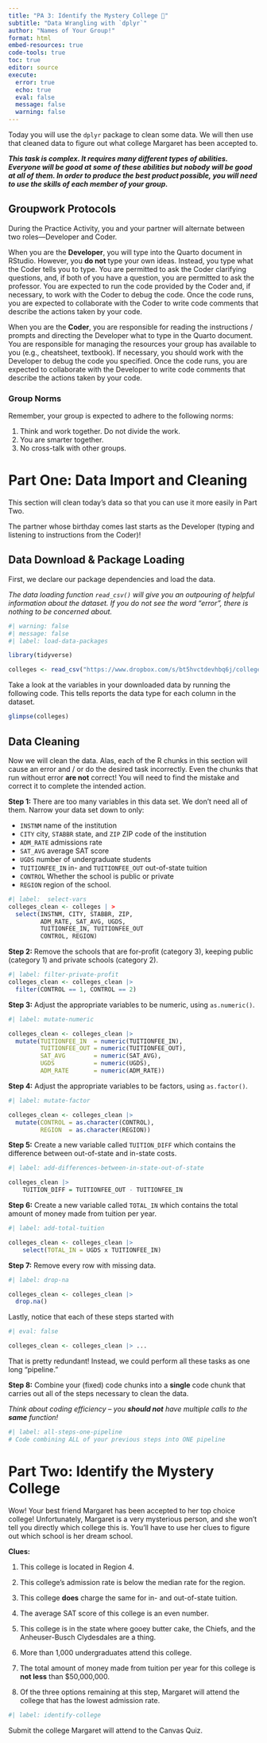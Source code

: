 ```yaml
---
title: "PA 3: Identify the Mystery College 🏫"
subtitle: "Data Wrangling with `dplyr`"
author: "Names of Your Group!"
format: html
embed-resources: true
code-tools: true
toc: true
editor: source
execute: 
  error: true
  echo: true
  eval: false
  message: false
  warning: false
---
```


Today you will use the `dplyr` package to clean some data. We will then use that
cleaned data to figure out what college Margaret has been accepted to.

***This task is complex. It requires many different types of abilities. Everyone will be good at some of these abilities but nobody will be good at all of them. In order to produce the best product possible, you will need to use the skills of each member of your group.***

## Groupwork Protocols

During the Practice Activity, you and your partner will alternate between two
roles---Developer and Coder. 

When you are the **Developer**, you will type into the Quarto document in
RStudio. However, you **do not** type your own ideas. Instead, you type what 
the Coder tells you to type. You are permitted to ask the Coder clarifying
questions, and, if both of you have a question, you are permitted to ask the
professor. You are expected to run the code provided by the Coder and, if 
necessary, to work with the Coder to debug the code. Once the code runs, you
are expected to collaborate with the Coder to write code comments that describe
the actions taken by your code.

When you are the **Coder**, you are responsible for reading the 
instructions / prompts and directing the Developer what to type in the Quarto
document. You are responsible for managing the resources your group has
available to you (e.g., cheatsheet, textbook). If necessary, you should work
with the Developer to debug the code you specified. Once the code runs, you
are expected to collaborate with the Developer to write code comments that
describe the actions taken by your code.

### Group Norms

Remember, your group is expected to adhere to the following norms:

1.  Think and work together. Do not divide the work.
2.  You are smarter together.
3.  No cross-talk with other groups.

# Part One: Data Import and Cleaning

This section will clean today's data so that you can use it more easily in Part
Two.

The partner whose birthday comes last starts as the Developer (typing and
listening to instructions from the Coder)!

## Data Download & Package Loading

First, we declare our package dependencies and load the data.

*The data loading function `read_csv()` will give you an outpouring of helpful information about the dataset. If you do not see the word "error", there is nothing to be concerned about.*

```r
#| warning: false
#| message: false
#| label: load-data-packages

library(tidyverse)

colleges <- read_csv("https://www.dropbox.com/s/bt5hvctdevhbq6j/colleges.csv?dl=1")
```

Take a look at the variables in your downloaded data by running the following
code. This tells reports the data type for each column in the dataset.

```r
glimpse(colleges)
```

## Data Cleaning

Now we will clean the data. Alas, each of the R chunks in this section will
cause an error and / or do the desired task incorrectly. Even the chunks that
run without error **are not** correct! You will need to find the mistake and
correct it to complete the intended action.

**Step 1:** There are too many variables in this data set. We don't need all of
them. Narrow your data set down to only:

-   `INSTNM` name of the institution
-   `CITY` city, `STABBR` state, and `ZIP` ZIP code of the institution
-   `ADM_RATE` admissions rate
-   `SAT_AVG` average SAT score
-   `UGDS` number of undergraduate students
-    `TUITIONFEE_IN` in- and `TUITIONFEE_OUT` out-of-state tuition
-   `CONTROL` Whether the school is public or private
-   `REGION` region of the school.

```r
#| label:  select-vars
colleges_clean <- colleges | >  
  select(INSTNM, CITY, STABBR, ZIP,
         ADM_RATE, SAT_AVG, UGDS,
         TUITIONFEE_IN, TUITIONFEE_OUT
         CONTROL, REGION) 
```

**Step 2:** Remove the schools that are for-profit (category 3), keeping public
(category 1) and private schools (category 2).

```r
#| label: filter-private-profit
colleges_clean <- colleges_clean |> 
  filter(CONTROL == 1, CONTROL == 2)
```

**Step 3:** Adjust the appropriate variables to be numeric, using `as.numeric()`.

```r
#| label: mutate-numeric

colleges_clean <- colleges_clean |> 
  mutate(TUITIONFEE_IN  = numeric(TUITIONFEE_IN),
         TUITIONFEE_OUT = numeric(TUITIONFEE_OUT),
         SAT_AVG        = numeric(SAT_AVG),
         UGDS           = numeric(UGDS),
         ADM_RATE       = numeric(ADM_RATE)) 
```

<!-- Swap roles -- Developer becomes Coder, Coder becomes Developer! -->

**Step 4:** Adjust the appropriate variables to be factors, using `as.factor()`.

```r
#| label: mutate-factor

colleges_clean <- colleges_clean |>
  mutate(CONTROL = as.character(CONTROL),
         REGION  = as.character(REGION))
```

**Step 5:** Create a new variable called `TUITION_DIFF` which contains the
difference between out-of-state and in-state costs.

```r
#| label: add-differences-between-in-state-out-of-state

colleges_clean |> 
    TUITION_DIFF = TUITIONFEE_OUT - TUITIONFEE_IN
```

**Step 6:** Create a new variable called `TOTAL_IN` which contains the total
amount of money made from tuition per year.

```r
#| label: add-total-tuition

colleges_clean <- colleges_clean |> 
    select(TOTAL_IN = UGDS x TUITIONFEE_IN)
```

<!-- Swap roles -- Developer becomes Coder, Coder becomes Developer! -->

**Step 7:** Remove every row with missing data.

```r
#| label: drop-na

colleges_clean <- colleges_clean |> 
  drop.na()
```

Lastly, notice that each of these steps started with

```r
#| eval: false

colleges_clean <- colleges_clean |> ...
```

That is pretty redundant! Instead, we could perform all these tasks as one long
"pipeline."

**Step 8:** Combine your (fixed) code chunks into a **single** code chunk that
carries out all of the steps necessary to clean the data.

*Think about coding efficiency -- you __should not__ have multiple calls to the __same__ function!*

```r
#| label: all-steps-one-pipeline
# Code combining ALL of your previous steps into ONE pipeline

```

# Part Two: Identify the Mystery College

Wow! Your best friend Margaret has been accepted to her top choice college!
Unfortunately, Margaret is a very mysterious person, and she won't tell you
directly which college this is. You'll have to use her clues to figure out which
school is her dream school.

**Clues:**

<!-- Swap roles -- Developer becomes Coder, Coder becomes Developer! -->

1.  This college is located in Region 4.

2.  This college's admission rate is below the median rate for the region.

3.  This college **does** charge the same for in- and out-of-state tuition.

4.  The average SAT score of this college is an even number.

<!-- Swap roles -- Developer becomes Coder, Coder becomes Developer! -->

5.  This college is in the state where gooey butter cake, the Chiefs, and the
Anheuser-Busch Clydesdales are a thing.

6.  More than 1,000 undergraduates attend this college.

7.  The total amount of money made from tuition per year for this college is
**not less** than $50,000,000.

8.  Of the three options remaining at this step, Margaret will attend the
college that has the lowest admission rate.

```r
#| label: identify-college

```

Submit the college Margaret will attend to the Canvas Quiz.
